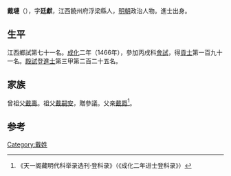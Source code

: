{{Otheruses|other=名为戴廷献的其他人物|戴廷献}}

'''戴璉'''（{{bd|1430年||？}}），字'''廷獻'''，江西饒州府浮梁縣人，[[明朝|明朝]]政治人物。進士出身。

== 生平 ==
江西鄉試第七十一名。[[成化|成化]]二年（1466年），參加丙戌科[[會試|會試]]，得[[貢士|貢士]]第一百九十一名。[[殿試|殿試]]登[[進士|進士]]第三甲第二百二十五名。

== 家族 ==
曾祖父[[戴壽|戴壽]]。祖父[[戴嗣安|戴嗣安]]，贈參議。父亲[[戴爵|戴爵]]<ref>《天一阁藏明代科举录选刊·登科录》（《成化二年进士登科录》）</ref>。

==参考==
{{reflist}}

{{成化二年丙戌科殿試金榜}}

{{Authority control}}

{{DEFAULTSORT:}}
[[Category:戴姓|Category:戴姓]]


{{明朝人物小作品}}